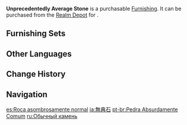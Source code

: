 {{Furnishing Infobox
|title          = Unprece&shy;dentedly Average Stone
|id             = 372219
|image          = Item Unprecedentedly Average Stone.png
|category       = Landform
|subcategory    = Rock
|quality        = 3
|adeptal_energy = 20
|load           = 35
|reduced_load   = 24
|description    = The literati of [[Liyue]] are always capable of finding the fun in life, and will always endeavor to coin charming names for all manner of things in the world around them.<br />Sadly, this poor stone proved simply too ordinary even for them. After scouring the pages of every known ancient text and reviewing every rumor, legend, and folktale they could find, not a single story was identified that made any kind of reference to this stone. Hence, for lack of a historical homage to draw on for inspiration, they named it the "Unprecedentedly Average Stone."
|source1        = [[Realm Depot]]
}}
'''Unprecedentedly Average Stone''' is a purchasable [[Furnishing]]. It can be purchased from the [[Realm Depot]] for {{Item|Realm Currency|30|x=80}}.

==Furnishing Sets==
{{Craft Usage}}

==Other Languages==
{{Other Languages
|en      = Unprecedentedly Average Stone
|zhs     = 无典石
|zhs_rm  = Wúdiǎn Shí
|zht     = 無典石
|zht_rm  = Wúdiǎn Shí
|zh_tl   = Unceremonious Rock
|ja      = 無典石
|ja_rm   = Mutenseki{{Assumed}}
|ja_tl   = Unceremonious Rock
|ko      = 무전석
|ko_rm   = Mujeonseok
|ko_tl   = Unceremonious Stone
|es      = Roca asombrosamente normal
|es_tl   = 
|fr      = Pierre incroyablement normale
|fr_tl   = Unbelievably Normal Stone
|ru      = Обычный камень
|ru_tl   = Average Stone
|th      = หินไร้เรื่องราว
|th_rm   = 
|th_tl   = 
|vi      = Vô Điển Thạch
|vi_tl   = 
|de      = Allerweltsstein
|de_tl   = Run-of-the-Mill Stone
|id      = Batu Paling Biasa Saja dalam Sejarah
|id_tl   = The Most Average Stone in History
|pt      = Pedra Absurdamente Comum
|pt_tl   = 
|tr      = Dünyanın En Sıradan Taşı
|tr_tl   = 
|it      = Pietra straordinariamente anonima
|it_tl   = 
}}

==Change History==
{{Change History|1.5}}

==Navigation==
{{Furnishing Navbox|exterior}}

[[es:Roca asombrosamente normal]]
[[ja:無典石]]
[[pt-br:Pedra Absurdamente Comum]]
[[ru:Обычный камень]]